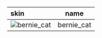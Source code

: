| skin                                                                           |    name    |
| :----------------------------------------------------------------------------- | :--------: |
| ![bernie_cat](https://items.kleientertainment.com/images/DST/bernie_cat/small) | bernie_cat |
